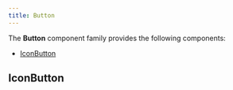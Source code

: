 ```yaml
---
title: Button
---
```



<DocusaurusDoc>

The **Button** component family provides the following components:

- [IconButton](#iconbutton)

## IconButton

<ComponentDocs docs={jsdocIconButton} />

</DocusaurusDoc>
